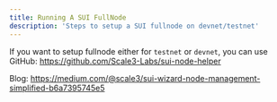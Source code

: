 ```yaml
---
title: Running A SUI FullNode 
description: 'Steps to setup a SUI fullnode on devnet/testnet'
---
```



If you want to setup fullnode either for `testnet` or `devnet`, you can use
GitHub: https://github.com/Scale3-Labs/sui-node-helper

Blog: https://medium.com/@scale3/sui-wizard-node-management-simplified-b6a7395745e5
